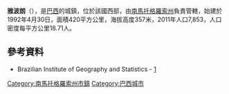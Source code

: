 {{coord|23|53|27|S|54|24|14|W|scale:30000|display=title}}

'''雅波朗'''（{{lang-pt|Japorã}}），是[[巴西|巴西]]的城鎮，位於該國西部，由[[南馬托格羅索州|南馬托格羅索州]]負責管轄，始建於1992年4月30日，面積420平方公里，海拔高度357米，2011年人口7,853，人口密度每平方公里18.71人。

==參考資料==
* Brazilian Institute of Geography and Statistics - [http://www.ibge.gov.br/cidadesat/default.php] {{Wayback|url=http://www.ibge.gov.br/cidadesat/default.php |date=20080611095922 }}

{{Brazil-geo-stub}}
{{南馬托格羅索州市鎮}}
[[Category:南馬托格羅索州市鎮|Category:南馬托格羅索州市鎮]]
[[Category:巴西城市|Category:巴西城市]]